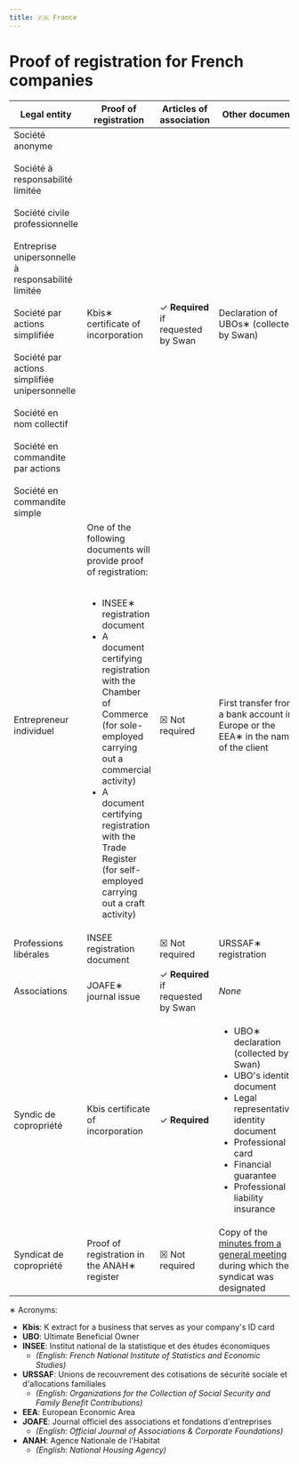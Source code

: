 ```yaml
---
title: 🇫🇷 France
---
```


# Proof of registration for French companies


<DocumentsIntro country="🇫🇷 France" />

| Legal entity | Proof of registration | Articles of association | Other documents |
| --- | --- | --- | --- |
| Société anonyme<br /><br/>Société à responsabilité limitée<br /><br/>Société civile professionnelle<br /><br/>Entreprise unipersonnelle à responsabilité limitée<br /><br/>Société par actions simplifiée<br /><br/>Société par actions simplifiée unipersonnelle<br /><br/>Société en nom collectif<br /><br/>Société en commandite par actions<br /><br/>Société en commandite simple | Kbis∗ certificate of incorporation | ✓ **Required**<br />if requested by Swan | Declaration of UBOs∗ (collected by Swan) |
| Entrepreneur individuel | One of the following documents will provide proof of registration:<br /><br /><ul><li>INSEE∗ registration document</li><li>A document certifying registration with the Chamber of Commerce (for sole-employed carrying out a commercial activity)</li><li>A document certifying registration with the Trade Register (for self-employed carrying out a craft activity)</li></ul> | ☒ Not required | First transfer from a bank account in Europe or the EEA∗ in the name of the client |
| Professions libérales | INSEE registration document | ☒ Not required | URSSAF∗ registration |
| Associations | JOAFE∗ journal issue | ✓ **Required**<br />if requested by Swan | *None* |
| Syndic de copropriété | Kbis certificate of incorporation | ✓ **Required** | <ul><li>UBO∗ declaration (collected by Swan)</li><li>UBO's identity document</li><li>Legal representative's identity document</li><li>Professional card</li><li>Financial guarantee</li><li>Professional liability insurance</li></ul> |
| Syndicat de copropriété | Proof of registration in the ANAH∗ register | ☒ Not required | Copy of the [minutes from a general meeting](./index.mdx#requirements-minutes) during which the syndicat was designated |

∗ Acronyms:
- **Kbis**: K extract for a business that serves as your company's ID card
- **UBO**: Ultimate Beneficial Owner
- **INSEE**: Institut national de la statistique et des études économiques
    - *(English: French National Institute of Statistics and Economic Studies)*
- **URSSAF**: Unions de recouvrement des cotisations de sécurité sociale et d'allocations familiales
    - *(English: Organizations for the Collection of Social Security and Family Benefit Contributions)*
- **EEA**: European Economic Area
- **JOAFE**: Journal officiel des associations et fondations d'entreprises
    - *(English: Official Journal of Associations & Corporate Foundations)*
- **ANAH**: Agence Nationale de l'Habitat
    - *(English: National Housing Agency)*
